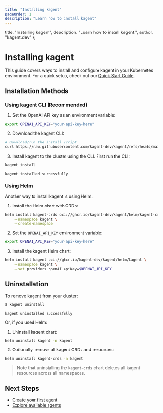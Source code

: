 ```yaml
---
title: "Installing kagent"
pageOrder: 1
description: "Learn how to install kagent"
---
```


  title: "Installing kagent",
  description: "Learn how to install kagent.",
  author: "kagent.dev"
};

# Installing kagent

This guide covers ways to install and configure kagent in your Kubernetes environment. For a quick setup, check out our [Quick Start Guide](/docs/kagent/getting-started/quickstart).

## Installation Methods

### Using kagent CLI (Recommended)

1. Set the OpenAI API key as an environment variable:

```bash
export OPENAI_API_KEY="your-api-key-here"
```

2. Download the kagent CLI:

```bash
# Download/run the install script
curl https://raw.githubusercontent.com/kagent-dev/kagent/refs/heads/main/scripts/get-kagent | bash
```

3. Install kagent to the cluster using the CLI. First run the CLI:

```bash
kagent install
```

```console
kagent installed successfully
```

### Using Helm

Another way to install kagent is using Helm.


1. Install the Helm chart with CRDs:

```bash
helm install kagent-crds oci://ghcr.io/kagent-dev/kagent/helm/kagent-crds \
    --namespace kagent \
    --create-namespace
```

2. Set the `OPENAI_API_KEY` environment variable:

```bash
export OPENAI_API_KEY="your-api-key-here"
```

3. Install the kagent Helm chart:

```bash
helm install kagent oci://ghcr.io/kagent-dev/kagent/helm/kagent \
    --namespace kagent \
    --set providers.openAI.apiKey=$OPENAI_API_KEY
```

## Uninstallation

To remove kagent from your cluster:

```bash
$ kagent uninstall
```

```console
kagent uninstalled successfully
```

Or, if you used Helm:

1. Uninstall kagent chart:

```bash
helm uninstall kagent -n kagent
```

2. Optionally, remove all kagent CRDs and resources:

```bash
helm uninstall kagent-crds -n kagent
```

>Note that uninstalling the `kagent-crds` chart deletes all kagent resources across all namespaces.

## Next Steps

- [Create your first agent](/docs/kagent/getting-started/first-agent)
- [Explore available agents](/agents)
